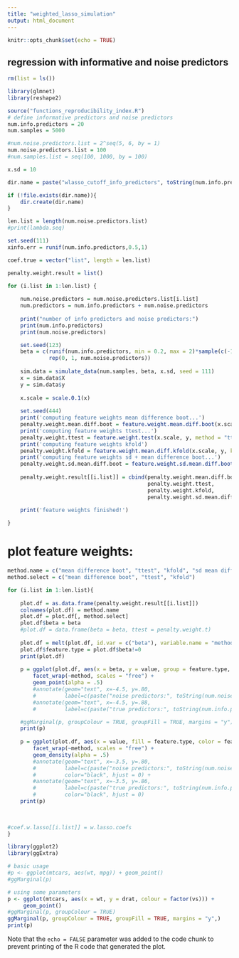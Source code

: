 ```yaml
---
title: "weighted_lasso_simulation"
output: html_document
---
```


```r
knitr::opts_chunk$set(echo = TRUE)
```

## regression with informative and noise predictors
```r
rm(list = ls())

library(glmnet)
library(reshape2)

source("functions_reproducibility_index.R")
# define informative predictors and noise predictors
num.info.predictors = 20
num.samples = 5000

#num.noise.predictors.list = 2^seq(5, 6, by = 1)
num.noise.predictors.list = 100
#num.samples.list = seq(100, 1000, by = 100) 

x.sd = 10

dir.name = paste("wlasso_cutoff_info_predictors", toString(num.info.predictors), "samples", toString(num.samples))

if (!file.exists(dir.name)){
    dir.create(dir.name)
}

len.list = length(num.noise.predictors.list)
#print(lambda.seq)

set.seed(111)
xinfo.err = runif(num.info.predictors,0.5,1)

coef.true = vector("list", length = len.list)

penalty.weight.result = list()

for (i.list in 1:len.list) {
    
    num.noise.predictors = num.noise.predictors.list[i.list]
    num.predictors = num.info.predictors + num.noise.predictors
    
    print("number of info predictors and noise predictors:")
    print(num.info.predictors)
    print(num.noise.predictors)

    set.seed(123)
    beta = c(runif(num.info.predictors, min = 0.2, max = 2)*sample(c(-1,1), num.info.predictors, replace = T),
             rep(0, 1, num.noise.predictors))
    
    sim.data = simulate_data(num.samples, beta, x.sd, seed = 111)
    x = sim.data$X
    y = sim.data$y
    
    x.scale = scale.0.1(x)
    
    set.seed(444)
    print('computing feature weights mean difference boot...')
    penalty.weight.mean.diff.boot = feature.weight.mean.diff.boot(x.scale, y, nboots = 500, cutoff = c(0.1, .9), log.base = 100)
    print('computing feature weights ttest...')
    penalty.weight.ttest = feature.weight.test(x.scale, y, method = "ttest", cutoff = c(0.1, .9), log.base = 100)
    print('computing feature weights kfold')
    penalty.weight.kfold = feature.weight.mean.diff.kfold(x.scale, y, k = 10, cutoff = c(0.1, .9), log.base = 100)
    print('computing feature weights sd + mean difference boot...')
    penalty.weight.sd.mean.diff.boot = feature.weight.sd.mean.diff.boot(x.scale, y, nboots = 500, cutoff = c(0.1, .9), log.base = 100)
    
    penalty.weight.result[[i.list]] = cbind(penalty.weight.mean.diff.boot, 
                                            penalty.weight.ttest, 
                                            penalty.weight.kfold, 
                                            penalty.weight.sd.mean.diff.boot)
    
    print('feature weights finished!')

}
```
# plot feature weights:
```r
method.name = c("mean difference boot", "ttest", "kfold", "sd mean difference boot")
method.select = c("mean difference boot", "ttest", "kfold")

for (i.list in 1:len.list){
    
    plot.df = as.data.frame(penalty.weight.result[[i.list]])
    colnames(plot.df) = method.name
    plot.df = plot.df[, method.select]
    plot.df$beta = beta
    #plot.df = data.frame(beta = beta, ttest = penalty.weight.t)
    
    plot.df = melt(plot.df, id.var = c("beta"), variable.name = "method")
    plot.df$feature.type = plot.df$beta!=0
    print(plot.df)
    
    p = ggplot(plot.df, aes(x = beta, y = value, group = feature.type, color = feature.type)) +
        facet_wrap(~method, scales = "free") +
        geom_point(alpha = .5)
        #annotate(geom="text", x=-4.5, y=.80, 
        #         label=c(paste("noise predictors:", toString(num.noise.predictors), sep = ''), '', '', ''), color="black", hjust = 0) +
        #annotate(geom="text", x=-4.5, y=.88, 
        #         label=c(paste("true predictors:", toString(num.info.predictors), sep = ''), '', '', ''), color="black", hjust = 0)

    #ggMarginal(p, groupColour = TRUE, groupFill = TRUE, margins = "y")
    print(p)
    
    p = ggplot(plot.df, aes(x = value, fill = feature.type, color = feature.type)) +
        facet_wrap(~method, scales = "free") +
        geom_density(alpha = .5)
        #annotate(geom="text", x=-3.5, y=.80, 
        #         label=c(paste("noise predictors:", toString(num.noise.predictors), sep = ''), '', '', ''),
        #         color="black", hjust = 0) +
        #annotate(geom="text", x=-3.5, y=.86, 
        #         label=c(paste("true predictors:", toString(num.info.predictors), sep = ''), '', '', ''),
        #         color="black", hjust = 0)
    print(p)
    
    

#coef.w.lasso[[i.list]] = w.lasso.coefs
}

```

```r
library(ggplot2)
library(ggExtra)

# basic usage
#p <- ggplot(mtcars, aes(wt, mpg)) + geom_point()
#ggMarginal(p)

# using some parameters
p <- ggplot(mtcars, aes(x = wt, y = drat, colour = factor(vs))) +
     geom_point()
#ggMarginal(p, groupColour = TRUE)
ggMarginal(p, groupColour = TRUE, groupFill = TRUE, margins = "y",)
print(p)
```


Note that the `echo = FALSE` parameter was added to the code chunk to prevent printing of the R code that generated the plot.
